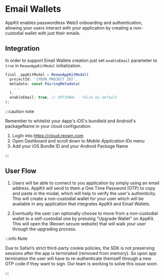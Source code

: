 
# Email Wallets

AppKit enables passwordless Web3 onboarding and authentication, allowing your users interact with your application by creating a non-custodial wallet with just their emails.


## Integration

In order to support Email Wallets creation just set `enableEmail` parameter to `true` in `ReownAppKitModal` initialization.

```javascript
final _appKitModal = ReownAppKitModal(
  projectId: '{YOUR_PROJECT_ID}',
  metadata: const PairingMetadata(
    ...
  ),
  enableEmail: true, // OPTIONAL - false by default
);
```

:::caution note

Remember to whitelist your dapp's iOS's bundleId and Android's packageName in your cloud configuration.

1. LogIn into https://cloud.reown.com
2. Open Dashboard and scroll down to _Mobile Application IDs_ menu
3. Add your iOS Bundle ID and your Android Package Name

:::

## User Flow

1. Users will be able to connect to you application by simply using an email address. AppKit will send to them a One Time Password (OTP) to copy and paste in the modal, which will help to verify the user's authenticity. This will create a non-custodial wallet for your user which will be available in any application that integrates AppKit and Email Wallets.

2. Eventually the user can optionally choose to move from a non-custodial wallet to a self-custodial one by pressing "Upgrade Wallet" on AppKit. This will open the (Reown secure website) that will walk your user through the upgrading process.

:::info Note

Due to Safari’s strict third-party cookie policies, the SDK is not preserving sessions after the app is terminated (removed from memory). So upon app termination the user will have to re-authenticate themself through a new OTP code if they want to sign. Our team is working to solve this issue soon.

:::
